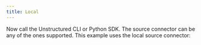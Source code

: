 ```yaml
---
title: Local
---
```



<SharedContentLocal/>

Now call the Unstructured CLI or Python SDK. The source connector can be any of the ones supported. This example uses the local source connector:


<CodeGroup>

  <LocalSh />

  <LocalPyV2 />

  <LocalPyV1 />

</CodeGroup>
